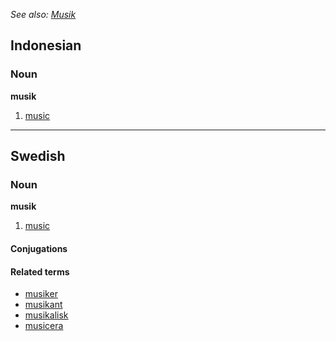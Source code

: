 ''See also: [[Musik]]''
==Indonesian==
===Noun===
'''musik'''
# [[music]]

----
==Swedish==
===Noun===
'''musik'''
#[[music]]

====Conjugations====
{{sv-noun-un|gender=Common|musik|musiken|musiks|musikens}}

====Related terms====
*[[musiker]]
*[[musikant]]
*[[musikalisk]]
*[[musicera]]